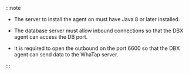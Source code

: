 :::note

<Xclude product="oracle-pro">

- The server to install the agent on must have Java 8 or later installed.

</Xclude>

- The database server must allow inbound connections so that the DBX agent can access the DB port.

- It is required to open the outbound on the port 6600 so that the DBX agent can send data to the WhaTap server.

:::
